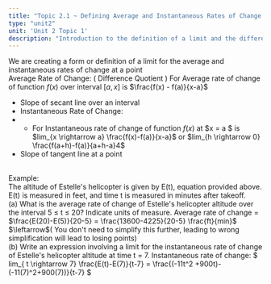 ```yaml
---
title: "Topic 2.1 ~ Defining Average and Instantaneous Rates of Change at a Point"
type: "unit2"
unit: 'Unit 2 Topic 1'
description: "Introduction to the definition of a limit and the difference quotient."
---
```


We are creating a form or definition of a limit for the average and instantaneous rates of change at a point
<br/>
Average Rate of Change:
 ( Difference Quotient ) For Average rate of change of function $f(x)$ over interval $[a, x]$ is $\frac{f(x) - f(a)}{x-a}$
- Slope of secant line over an interval
- Instantaneous Rate of Change:
- - For Instantaneous rate of change of function $f(x)$ at $x = a $ is $lim_{x \rightarrow a}  \frac{f(x)-f(a)}{x-a}$  or $lim_{h \rightarrow 0}  \frac{f(a+h)-f(a)}{a+h-a}4$
- Slope of tangent line at a point
<br/>
Example:

<br/>
The altitude of Estelle's helicopter is given by E(t), equation provided above. E(t) is measured in feet, and time t is measured in minutes after takeoff.
<br/>
(a) What is the average rate of change of Estelle's helicopter altitude over the interval 5 ≤ t ≤ 20? Indicate units of measure.
Average rate of change = $\frac{E(20)-E(5)}{20-5} = \frac{13600-4225}{20-5} \frac{ft}{min}$ $\leftarrow$( You don't need to simplify this further, leading to wrong simplification will lead to losing points)
<br/>
(b) Write an expression involving a limit for the instantaneous rate of change of Estelle's helicopter altitude at time t = 7.
Instantaneous rate of change: $ lim_{ t \rightarrow 7} \frac{E(t)-E(7)}{t-7} = \frac{(-11t^2 +900t)-(-11(7)^2+900(7))}{t-7} $

